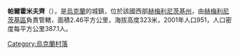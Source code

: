 {{coord|49|26|38|N|27|15|44|E|scale:100000|display=title}}

'''帕爾霍米夫齊'''（{{lang-uk|Пархомівці}}），是[[烏克蘭|烏克蘭]]的城鎮，位於該國西部[[赫梅利尼茨基州|赫梅利尼茨基州]]，由[[赫梅利尼茨基區|赫梅利尼茨基區]]負責管轄，面積2.46平方公里，海拔高度323米，2001年人口951，人口密度每平方公里387.1人。

{{Ukraine-geo-stub}}
[[Category:烏克蘭村落|Category:烏克蘭村落]]